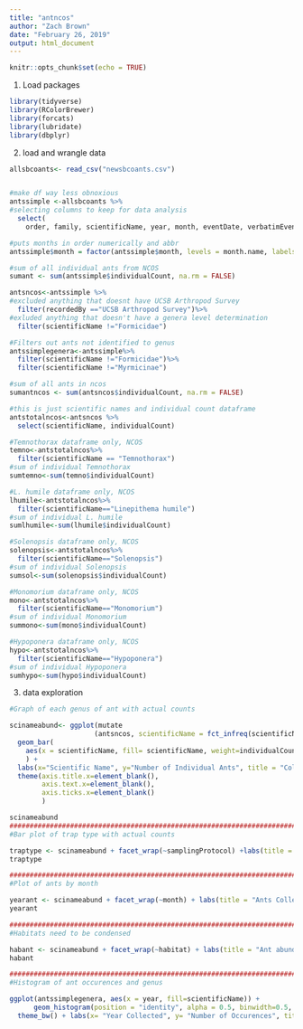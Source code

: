 ```yaml
---
title: "antncos"
author: "Zach Brown"
date: "February 26, 2019"
output: html_document
---
```


```r
knitr::opts_chunk$set(echo = TRUE)
```

1. Load packages
```r
library(tidyverse)
library(RColorBrewer)
library(forcats)
library(lubridate)
library(dbplyr)
```

2. load and wrangle data
```r
allsbcoants<- read_csv("newsbcoants.csv")


#make df way less obnoxious
antssimple <-allsbcoants %>%
#selecting columns to keep for data analysis
  select(
    order, family, scientificName, year, month, eventDate, verbatimEventDate, samplingProtocol, habitat, country, stateProvince, county, municipality, decimalLatitude, decimalLongitude, recordedBy, individualCount)

#puts months in order numerically and abbr
antssimple$month = factor(antssimple$month, levels = month.name, labels = month.abb)

#sum of all individual ants from NCOS
sumant <- sum(antssimple$individualCount, na.rm = FALSE)

antsncos<-antssimple %>%
#excluded anything that doesnt have UCSB Arthropod Survey
  filter(recordedBy =="UCSB Arthropod Survey")%>%
#exluded anything that doesn't have a genera level determination
  filter(scientificName !="Formicidae")

#Filters out ants not identified to genus
antssimplegenera<-antssimple%>%
  filter(scientificName !="Formicidae")%>%
  filter(scientificName !="Myrmicinae")

#sum of all ants in ncos
sumantncos <- sum(antsncos$individualCount, na.rm = FALSE)

#this is just scientific names and individual count dataframe
antstotalncos<-antsncos %>%
  select(scientificName, individualCount)

#Temnothorax dataframe only, NCOS
temno<-antstotalncos%>%
  filter(scientificName == "Temnothorax")
#sum of individual Temnothorax
sumtemno<-sum(temno$individualCount)

#L. humile dataframe only, NCOS
lhumile<-antstotalncos%>%
  filter(scientificName=="Linepithema humile")
#sum of individual L. humile
sumlhumile<-sum(lhumile$individualCount)

#Solenopsis dataframe only, NCOS
solenopsis<-antstotalncos%>%
  filter(scientificName=="Solenopsis")
#sum of individual Solenopsis
sumsol<-sum(solenopsis$individualCount)

#Monomorium dataframe only, NCOS
mono<-antstotalncos%>%
  filter(scientificName=="Monomorium")
#sum of individual Monomorium
summono<-sum(mono$individualCount)

#Hypoponera dataframe only, NCOS
hypo<-antstotalncos%>%
  filter(scientificName=="Hypoponera")
#sum of individual Hypoponera
sumhypo<-sum(hypo$individualCount)

```

3. data exploration
```r
#Graph of each genus of ant with actual counts

scinameabund<- ggplot(mutate
                     (antsncos, scientificName = fct_infreq(scientificName))) + 
  geom_bar(
    aes(x = scientificName, fill= scientificName, weight=individualCount)
    ) +
  labs(x="Scientific Name", y="Number of Individual Ants", title = "Collected Ants Before Restoration") +
  theme(axis.title.x=element_blank(),
        axis.text.x=element_blank(),
        axis.ticks.x=element_blank()
        )

scinameabund
########################################################################################
#Bar plot of trap type with actual counts

traptype <- scinameabund + facet_wrap(~samplingProtocol) +labs(title = "Ants Collected by Trap")
traptype

########################################################################################
#Plot of ants by month

yearant <- scinameabund + facet_wrap(~month) + labs(title = "Ants Collected by Month")
yearant

#######################################################################################
#Habitats need to be condensed

habant <- scinameabund + facet_wrap(~habitat) + labs(title = "Ant abundance by habitat")
habant

#######################################################################################
#Histogram of ant occurences and genus

ggplot(antssimplegenera, aes(x = year, fill=scientificName)) +
      geom_histogram(position = "identity", alpha = 0.5, binwidth=0.5, na.rm = FALSE, show.legend = FALSE) + 
  theme_bw() + labs(x= "Year Collected", y= "Number of Occurences", title = "Specimens Collected in Last 70 years (1949-2019)")
```

